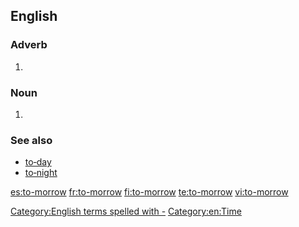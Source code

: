 ==English==

===Adverb===
{{en-adv|-|head=[[to]][[‐]][[morrow]]}}

# {{archaic spelling of|tomorrow}}

===Noun===
{{en-noun|head=[[to]][[‐]][[morrow]]}}

# {{archaic spelling of|tomorrow|}}

===See also===
* [[to‐day]]
* [[to‐night]]

[[Category:English terms spelled with -]]
[[Category:en:Time]]

[[es:to-morrow]]
[[fr:to-morrow]]
[[fi:to-morrow]]
[[te:to-morrow]]
[[vi:to-morrow]]